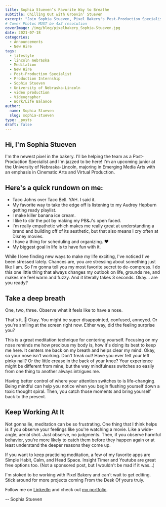 ```yaml
---
title: Sophia Stueven’s Favorite Way to Breathe
subtitle: Chilling Out with Groovin’ Stueven
excerpt: "Join Sophia Stueven, Pixel Bakery's Post-Production Specialist, in her quick mindfulness technique for de-compressing and staying present."
# Cover Photos MUST be 4x3 resolution
coverImage: /img/blog/pixelbakery_Sophia-Stueven.jpg
date: 2021-07-18
categories:
  - Announcements
  - New Hire
tags:
  - lifestyle
  - lincoln nebraska
  - Meditation
  - New Hire
  - Post-Production Specialist
  - Production Internship
  - Sophia Stueven
  - University of Nebraska-Lincoln
  - video production
  - Videographer
  - Work/Life Balance
author:
  name: Sophia Stueven
  slug: sophia-stueven
type: _posts
draft: false
---
```


## Hi, I'm Sophia Stueven

I'm the newest pixel in the bakery. I'll be helping the team as a Post-Production Specialist and I'm jazzed to be here! I'm an upcoming junior at the University of Nebraska-Lincoln, majoring in Emerging Media Arts with an emphasis in Cinematic Arts and Virtual Production.

## Here's a quick rundown on me:

- Taco Johns over Taco Bell. YAH. I said it.
- My favorite way to take the edge off is listening to my Audrey Hepburn getting ready playlist.
- I make killer banana ice cream.
- I like to stir the pot by making my PB&J's open faced.
- I'm really empathetic which makes me really great at understanding a brand and building off of its aesthetic, but that also means I cry often at Disney movies.
- I have a thing for scheduling and organizing. ❤️
- My biggest goal in life is to have fun with it.

While I love finding new ways to make my life exciting, I've noticed I've been stressed lately. Chances are, you are stressing about something just like I am. So I'm gonna tell you my most favorite secret to de-compress. I do this one little thing that always changes my outlook on life, grounds me, and makes me feel warm and fuzzy. And it literally takes 3 seconds. Okay... are you ready?

## Take a deep breath

One, two, three. Observe what it feels like to have a nose.

That's it. 🙂 Okay. You might be super disappointed, confused, annoyed. Or you're smiling at the screen right now. Either way, did the feeling surprise you?

This is a great meditation technique for centering yourself. Focusing on my nose reminds me how precious my body is, how it's doing its best to keep me here. It centers me back on my breath and helps clear my mind. Okay, so your nose isn't working. Don't freak out! Have you ever felt your left pinky nail? Or the little crease in the back of your knee? Your experience might be different from mine, but the way mindfulness switches so easily from one thing to another always intrigues me.

Having better control of where your attention switches to is life-changing. Being mindful can help you notice when you begin flushing yourself down a toxic thought spiral. Then, you catch those moments and bring yourself back to the present.

## Keep Working At It

Not gonna lie, meditation can be so frustrating. One thing that I think helps is if you observe your feelings like you're watching a movie. Like a wide-angle, aerial shot. Just observe, no judgments. Then, if you observe harmful behavior, you're more likely to catch them before they happen again or at least understand the deeper reasons they come up.

If you want to keep practicing meditation, a few of my favorite apps are Simple Habit, Calm, and Head Space. Insight Timer and Youtube are great free options too. (Not a sponsored post, but I wouldn't be mad if it was...)

I'm stoked to be working with Pixel Bakery and can't wait to get editing. Stick around for more projects coming From the Desk Of yours truly.

Follow me on [LinkedIn](https://www.linkedin.com/in/sophia-stueven/) and check out [my portfolio](https://sophiastueven.myportfolio.com/reels).

-- Sophia Stueven
